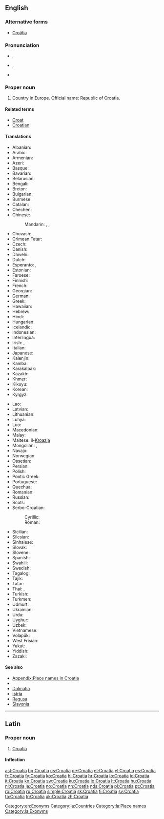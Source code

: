 ==English==
{{wikipedia}}

===Alternative forms===
* [[Croätia]]

===Pronunciation===
* {{a|UK}} {{IPA|/ˌkɹəʊˈeɪ.ʃə/}}, {{X-SAMPA|/"kr@U%eI.S@/}}
* {{a|US}} {{IPA|/ˌkɹoʊˈeɪ.ʃə/}}, {{X-SAMPA|/"kr@U%eI.S@/}}
* {{audio|en-us-Croatia.ogg|Audio (US)}}

===Proper noun===
{{en-proper noun}}

# Country in Europe. Official name: Republic of Croatia.

====Related terms====
* [[Croat]]
* [[Croatian]]

====Translations====
{{trans-top|Country in Europe}}
* Albanian: {{t+|sq|Kroacia}}
* Arabic: {{t-|ar|كرواتيا|f|tr=kurwātiyā}}
* Armenian: {{t-|hy|Խորվաթիա|tr=Xorvat'ia}}
* Azeri: {{t+|az|Xorvatiya}}
* Basque: {{t+|eu|Kroazia}}
* Bavarian: {{tø|bar|Kroazien}}
* Belarusian: {{t-|be|Харватыя|f|tr=Xarvátyja}}
* Bengali: {{t-|bn|ক্রোয়েশিয়া|tr=kroyeshiya|sc=Beng}}
* Breton: {{t-|br|Kroatia}}
* Bulgarian: {{t+|bg|Хърватска|f|tr=Hărvátska}}
* Burmese: {{t-|my|ခရိုအေးရှားနိုင်ငံ|sc=Mymr}}
* Catalan: {{t+|ca|Croàcia}}
* Chechen: {{tø|ce|Хорвати}}
* Chinese:
*: Mandarin: {{t-|cmn|剋羅地亞|sc=Hani}}, {{t-|cmn|克罗地亚|tr=Kèluódìyà|sc=Hani}}, {{t|cmn|克羅埃西亞|tr=Kèluóāixīyà|sc=Hani}}
* Chuvash: {{tø|cv|Хорвати|sc=Cyrl}}
* Crimean Tatar: {{tø|crh|Hırvatistan}}
* Czech: {{t+|cs|Chorvatsko|n}}
* Danish: {{t-|da|Kroatien}}
* Dhivehi: {{t-|dv|ކުރޮއޭޝިއާ|sc=Thaa}}
* Dutch: {{t+|nl|Kroatië}}
* Esperanto: {{t-|eo|Kroatio}}, {{t-|eo|Kroatujo}}
* Estonian: {{t+|et|Horvaatia}}
* Faroese: {{t-|fo|Kroatia|f|n}}
* Finnish: {{t+|fi|Kroatia}}
* French: {{t+|fr|Croatie|f}}
* Georgian: {{t-|ka|ხორვატია|tr=xorvatia|sc=Geor}}
* German: {{t+|de|Kroatien|n}}
* Greek: {{t+|el|Κροατία|f|tr=Kroatía}}
* Hawaiian: {{tø|haw|Koloatia}}
* Hebrew: {{t+|he|קרואטיה|tr=qroat'ia}}
* Hindi: {{t+|hi|क्रोएशिया|tr=kro'ēśiyā}}
* Hungarian: {{t+|hu|Horvátország}}
* Icelandic: {{t+|is|Króatía|f}}
* Indonesian: {{t-|id|Kroasia}}
* Interlingua: {{t-|ia|Croatia}}
* Irish: {{t-|ga|Cróit|f|alt=An Chróit}}, {{t-|ga|Poblacht na Cróite|f}}
* Italian: {{t+|it|Croazia}}
* Japanese: {{t+|ja|クロアチア|tr=Kuroachia}}
* Kalenjin: {{tø|kln|Korasia}}
* Kamba: {{tø|kam|Korasia}}
* Karakalpak: {{tø|kaa|Xorvatiya}}
* Kazakh: {{t|kk|Хыруатстан|tr=Xıruatstan|sc=Cyrl}}
* Khmer: {{t-|km|ក្រូអាស៊ី|tr=kro ar si|sc=Khmr}}
* Kikuyu: {{tø|ki|Korasia}}
* Korean: {{t+|ko|크로아티아|tr=Keuroatia|sc=Hang}}
* Kyrgyz: {{t-|ky|Хорватия|tr=Xorvatija|sc=Cyrl}}
{{trans-mid}}
* Lao: {{t+|lo|ໂຄຣເອເຊຍ|sc=Laoo}}
* Latvian: {{t+|lv|Horvātija}}
* Lithuanian: {{t+|lt|Kroatija}}
* Luhya: {{tø|luy|Korasia}}
* Luo: {{tø|luo|Korasia}}
* Macedonian: {{t+|mk|Хрватска|f|tr=H'rvatska}}
* Malay: {{t-|ms|Croatia}}
* Maltese: il-[[Kroazja]]
* Mongolian: {{t-|mn|Хорват|tr=Xorvat|sc=Cyrl}}, {{t-|mn|Хорвати|sc=Cyrl}}
* Navajo: {{tø|nv|Kwóóʼad bikéyah}}
* Norwegian: {{t+|no|Kroatia}}
* Ossetian: {{tø|os|Хорвати|sc=Cyrl}}
* Persian: {{t+|fa|کرواسی|tr=Koroâsi}}
* Polish: {{t+|pl|Chorwacja}}
* Pontic Greek: {{tø|pnt|Κροατία}}
* Portuguese: {{t+|pt|Croácia}}
* Quechua: {{t-|qu|Hurwatsuyu}}
* Romanian: {{t+|ro|Croația|f}}
* Russian: {{t+|ru|Хорватия|f|tr=Xorvátija}}
* Scots: {{tø|sco|Croatie}}
* Serbo-Croatian:
*: Cyrillic: {{t-|sh|Хрватска|f|alt=Хр̀ва̄тска|sc=Cyrl}}
*: Roman: {{t-|sh|Hrvatska|f|alt=Hr̀vātskā}}
* Sicilian: {{t-|scn|Croazzia|f}}
* Silesian: {{tø|szl|Chorwacyjo|f}}
* Sinhalese: {{t-|si|ක්‍රොඒෂියාව|tr=kroēṣiyāva|sc=Sinh}}
* Slovak: {{t-|sk|Chorvátsko|n}}
* Slovene: {{t+|sl|Hrvaška|alt=Hrváška|f}}
* Spanish: {{t+|es|Croacia|f}}
* Swahili: {{t+|sw|Korasia}}
* Swedish: {{t+|sv|Kroatien}}
* Tagalog: {{t-|tl|Croatia}}
* Tajik: {{t-|tg|Хорватия|tr=Xorvatija|sc=Cyrl}}
* Tatar: {{t-|tt|Хорватия|tr=Xorvatija|sc=Cyrl}}
* Thai: {{t+|th|โครเอเชีย|tr=kroh-aychia}}, {{t-|th|ประเทศโครเอเชีย|tr=bpràtêt kroh-aychia|sc=Thai}}
* Turkish: {{t+|tr|Hırvatistan}}
* Turkmen: {{t-|tk|Horwatiýa}}
* Udmurt: {{tø|udm|Хорватия}}
* Ukrainian: {{t+|uk|Хорватія|f|tr=Xorvátija}}
* Urdu: {{t-|ur|کرویشیا|tr=kro'ēśiyā}}
* Uyghur: {{t-|ug|كرودىيە|tr=Krodiye|sc=ug-Arab}}
* Uzbek: {{t-|uz|Xorvatiya}}
* Vietnamese: {{t-|vi|Croatia}}
* Volapük: {{t+|vo|Kroasän}}
* West Frisian: {{t-|fy|Kroaasje}}
* Yakut: {{tø|sah|Хорватия|tr=Xorvatija|sc=Cyrl}}
* Yiddish: {{t-|yi|קראאטיע|sc=Hebr}}
* Zazaki: {{qualifier|Southern Zazaki}} {{tø|zza|Xırvatıstan}}
{{trans-bottom}}

====See also====
* [[Appendix:Place names in Croatia]]
* {{list:countries of Europe/en}}
* [[Dalmatia]]
* [[Istria]]
* [[Ragusa]]
* [[Slavonia]]

[[Category:en:Exonyms]]

----

==Latin==
{{wikipedia|lang=la}}

===Proper noun===
{{la-proper noun|Croatia|Croatiae|Croatiae|f|first}}

# [[#English|Croatia]]

====Inflection====
{{la-decl-1st-loc|Croati}}

[[Category:la:Countries]]
[[Category:la:Place names]]
[[Category:la:Exonyms]]

[[ast:Croatia]]
[[bg:Croatia]]
[[cs:Croatia]]
[[de:Croatia]]
[[et:Croatia]]
[[el:Croatia]]
[[es:Croatia]]
[[fr:Croatia]]
[[fy:Croatia]]
[[ko:Croatia]]
[[hi:Croatia]]
[[hr:Croatia]]
[[io:Croatia]]
[[id:Croatia]]
[[it:Croatia]]
[[kn:Croatia]]
[[sw:Croatia]]
[[ku:Croatia]]
[[lo:Croatia]]
[[lt:Croatia]]
[[hu:Croatia]]
[[nl:Croatia]]
[[ja:Croatia]]
[[no:Croatia]]
[[nn:Croatia]]
[[nds:Croatia]]
[[pl:Croatia]]
[[pt:Croatia]]
[[ro:Croatia]]
[[ru:Croatia]]
[[simple:Croatia]]
[[sk:Croatia]]
[[fi:Croatia]]
[[sv:Croatia]]
[[ta:Croatia]]
[[tr:Croatia]]
[[uk:Croatia]]
[[zh:Croatia]]
